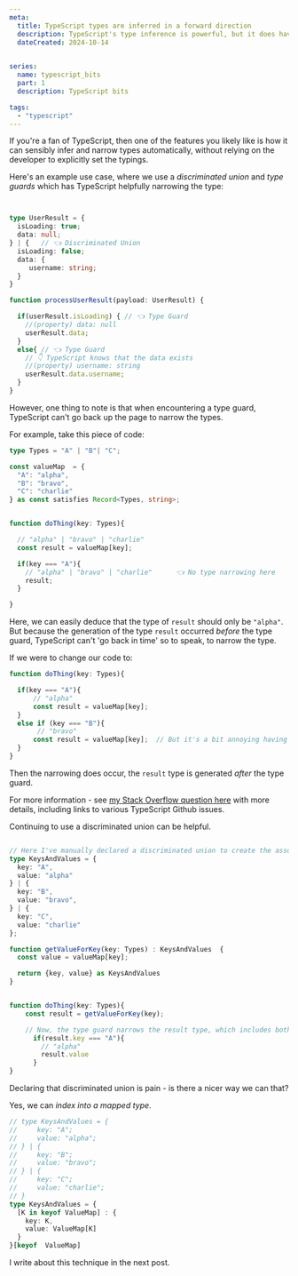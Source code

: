 ```yaml
---
meta:
  title: TypeScript types are inferred in a forward direction
  description: TypeScript's type inference is powerful, but it does have constraints. One constraint is that it can't retrospectively narrow types. 
  dateCreated: 2024-10-14

  
series: 
  name: typescript_bits
  part: 1
  description: TypeScript bits

tags: 
  - "typescript"
---
```


If you're a fan of TypeScript, then one of the features you likely like is how it can sensibly infer and narrow types automatically, without relying on the developer to explicitly set the typings. 

Here's an example use case, where we use a _discriminated union_ and _type guards_ which has TypeScript helpfully narrowing the type: 

```typescript 


type UserResult = {
  isLoading: true; 
  data: null; 
} | {   // 👈 Discriminated Union
  isLoading: false; 
  data: {
     username: string; 
  }
}

function processUserResult(payload: UserResult) {

  if(userResult.isLoading) { // 👈 Type Guard 
    //(property) data: null
    userResult.data; 
  }
  else{ // 👈 Type Guard 
    // 👇 TypeScript knows that the data exists
    //(property) username: string
    userResult.data.username;
  }
}

```

However, one thing to note is that when encountering a type guard, TypeScript can't go back up the page to narrow the types. 

For example, take this piece of code: 

```typescript 
type Types = "A" | "B"| "C"; 

const valueMap  = {
  "A": "alpha", 
  "B": "bravo", 
  "C": "charlie"
} as const satisfies Record<Types, string>;


function doThing(key: Types){

  // "alpha" | "bravo" | "charlie"
  const result = valueMap[key]; 

  if(key === "A"){
    // "alpha" | "bravo" | "charlie"      👈 No type narrowing here 
    result; 
  }

}

```

Here, we can easily deduce that the type of `result` should only be `"alpha"`. But because the generation of the type `result` occurred _before_ the type guard, TypeScript can't 'go back in time' so to speak, to narrow the type. 

If we were to change our code to: 

```typescript 
function doThing(key: Types){

  if(key === "A"){
      // "alpha"
      const result = valueMap[key]; 
  }
  else if (key === "B"){
       // "bravo"
      const result = valueMap[key];  // But it's a bit annoying having to regenerate `result` in each block right? 
  }
}
```

Then the narrowing does occur, the `result` type is generated _after_ the type guard. 

For more information - see [my Stack Overflow question here](https://stackoverflow.com/questions/79048935/can-i-make-a-typescript-type-guard-apply-against-the-result-of-a-function-overlo) with more details, including links to various TypeScript Github issues. 

Continuing to use a discriminated union can be helpful. 


```typescript

// Here I've manually declared a discriminated union to create the association between keys and values. 
type KeysAndValues = {
  key: "A", 
  value: "alpha"
} | {
  key: "B", 
  value: "bravo", 
} | {
  key: "C", 
  value: "charlie"
}; 

function getValueForKey(key: Types) : KeysAndValues  {
  const value = valueMap[key]; 

  return {key, value} as KeysAndValues
}


function doThing(key: Types){
    const result = getValueForKey(key);

    // Now, the type guard narrows the result type, which includes both the key and value. 
      if(result.key === "A"){
        // "alpha"
        result.value
      }
}
```

Declaring that discriminated union is pain - is there a nicer way we can that? 

Yes, we can _index into a mapped type_. 


```typescript 
// type KeysAndValues = {
//     key: "A";
//     value: "alpha";
// } | {
//     key: "B";
//     value: "bravo";
// } | {
//     key: "C";
//     value: "charlie";
// }
type KeysAndValues = {
  [K in keyof ValueMap] : {
    key: K, 
    value: ValueMap[K]
  }
}[keyof  ValueMap]
```

I write about this technique in the next post.


